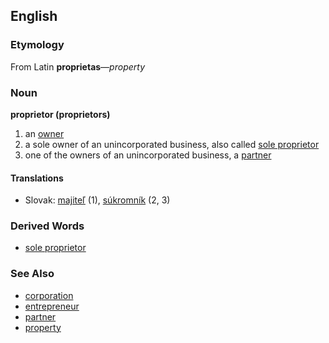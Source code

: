 == English ==
=== Etymology ===
From Latin '''proprietas'''&mdash;''property''
=== Noun ===
'''proprietor (proprietors)'''
# an [[owner]]
# a sole owner of an unincorporated business, also called [[sole proprietor]]
# one of the owners of an unincorporated business, a [[partner]]
==== Translations ====
*Slovak: [[majiteľ]] (1), [[súkromník]] (2, 3)
=== Derived Words ===
* [[sole proprietor]]
=== See Also ===
* [[corporation]]
* [[entrepreneur]]
* [[partner]]
* [[property]]